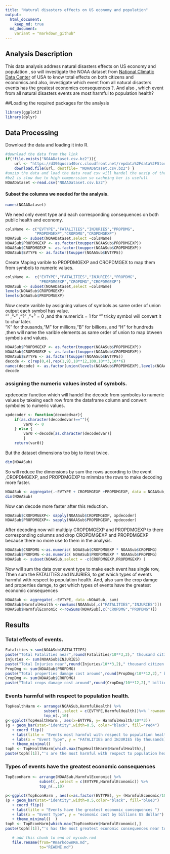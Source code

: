 ```yaml
---
title: "Natural disasters effects on US economy and population"
output:
  html_document:
    keep_md: true
  md_document:
    variant = "markdown_github" 
---
```

## Analysis Description
This data analysis address natural disasters effects on US economy and population , so will investigate the NOAA dataset from [National Climatic Data Center](https://www.ncdc.noaa.gov/) of USA to know total effects on both citizens and economics.and also, investigate which event from all natural disasters events has the greatest economics consequences  ?. And also , which event from all natural disasters events are most harmful to population health?

##Loading the required packages for the analysis
```r
library(ggplot2)
library(dplyr)
```
## Data Processing 
Download the data and loading it into R.
```r
#download the data from the link
if(!file.exists("NOAADataset.csv.bz2")){
    url <- "https://d396qusza40orc.cloudfront.net/repdata%2Fdata%2FStormData.csv.bz2"
    download.file(url, destfile= "NOAADataset.csv.bz2") }
#unzip the data and load the data read csv will handel the unzip of the file 
#bz2 is slow due to high comperssion so cacheing her is usefull
NOAADataset <-read.csv("NOAADataset.csv.bz2")
```
#### Subset the columns we needed for the analysis.
```r
names(NOAADataset)
```
We need only event type and each corresponding consequences on both public health and economy.
```r
colsName <- c("EVTYPE","FATALITIES","INJURIES","PROPDMG",
             "PROPDMGEXP","CROPDMG","CROPDMGEXP")
NOAASub <- subset(NOAADataset,select =colsName)
NOAASub$PROPDMGEXP <- as.factor(toupper(NOAASub$PROPDMGEXP))
NOAASub$CROPDMGEXP <- as.factor(toupper(NOAASub$CROPDMGEXP))
NOAASub$EVTYPE <- as.factor(toupper(NOAASub$EVTYPE))
```
Create Maping varible to PROPDMGEXP and CROPDMGEX to map them from symbols to numeric values.
```r
colsName <-  c("EVTYPE","FATALITIES","INJURIES","PROPDMG",
               "PROPDMGEXP","CROPDMG","CROPDMGEXP")
NOAASub <- subset(NOAADataset,select =colsName)
levels(NOAASub$CROPDMGEXP)
levels(NOAASub$PROPDMGEXP)
```
Now create varible by assigning values of symbols as same order of union output each symbol has value.   
"" ,"-" ,"?" ,"+" = 0 ,and the numeric's = 1 for "" tricky symbol will convert it to char later.    
"K" for thousands,"M" for millions,"B" for billions, and "H" for hundreds ,then will name the varible elements as same order of union to map btween symbols and values.
```r
NOAASub$PROPDMGEXP <- as.factor(toupper(NOAASub$PROPDMGEXP))
NOAASub$CROPDMGEXP <- as.factor(toupper(NOAASub$CROPDMGEXP))
NOAASub$EVTYPE <- as.factor(toupper(NOAASub$EVTYPE))
decode <- c(rep(0,4),rep(1,9),10**12,100,10**3,10**6)
names(decode) <- as.factor(union(levels(NOAASub$PROPDMGEXP),levels(NOAASub$CROPDMGEXP)))
decode
```
### assigning the numeric values insted of symbols.      
xpdecoder function which will handel the decode from symboles to numeric values by takeing each row from the dataframe column and convert symboles to numeric values.
```r
xpdecoder <- function(decodedvar){
    if(as.character(decodedvar)==""){
        var0 <- 0
    } else {
        var0 <-decode[as.character(decodedvar)]
        }
    return(var0)}
```
But the dataset dimensions too big to iterat twice. 
```r
dim(NOAASub)
```
So will reduce the dimensions by sum the rows according to the event ,CROPDMGEXP, and PROPDMGEXP to minmize the rows to make decoding more faster. 
```r
NOAASub <- aggregate(.~EVTYPE + CROPDMGEXP +PROPDMGEXP, data = NOAASub, sum)
dim(NOAASub)
```
Now can decode more faster after this reduction.
```r
NOAASub$CROPDMGEXP<- sapply(NOAASub$CROPDMGEXP, xpdecoder)
NOAASub$PROPDMGEXP<- sapply(NOAASub$PROPDMGEXP, xpdecoder)
```
After decoding now will multiply CROPDMGEXP and PROPDMGEXP to there corresponding columns
and drop CROPDMGEXP and PROPDMGEXP because there no more use to them in the analysis.
```r
NOAASub$CROPDMG <-as.numeric( NOAASub$CROPDMGEXP * NOAASub$CROPDMG)
NOAASub$PROPDMG <-as.numeric( NOAASub$PROPDMGEXP * NOAASub$PROPDMG)
NOAASub <- subset(NOAASub,select = -c(CROPDMGEXP,PROPDMGEXP) )
```
Now will sum the data over event type to make each event has single row,
Tthen sum the FATALITIES and INJURIES, to get which types of events harmful with respect to population health.
And, also sum the crop damge and properties damge, to get which types of events have the greatest economic consequences 
```r
NOAASub <- aggregate(.~EVTYPE, data =NOAASub, sum)
NOAASub$HarmfulHealth <-rowSums(NOAASub[,c("FATALITIES","INJURIES")])
NOAASub$HarmfulEconomic <-rowSums(NOAASub[,c("CROPDMG","PROPDMG")])
```
      
## Results
### Total effects of events.
```r
Fatalities <-sum(NOAASub$FATALITIES)
paste("Total Fatalities near",round(Fatalities/10**3,2)," thousand citizen.")
Injuries <- sum(NOAASub$INJURIES)
paste("Total Injuries near",round(Injuries/10**3,2)," thousand citizen.")
PropDmg <- sum(NOAASub$PROPDMG)
paste("Total properties damage cost around",round(PropDmg/10**12,2)," billion US dollar.")
CropDmg <- sum(NOAASub$CROPDMG)
paste("Total crops damage cost around",round(CropDmg/10**12,2)," billion US dollar.")
```
     
### Events harmful with respect to population health.
```r
TopHealthHarm <- arrange(NOAASub,HarmfulHealth) %>%
                 subset(.,select = c(EVTYPE,HarmfulHealth))%>% `rownames<-`(.,NULL) %>%
                 top_n(.,10) 
g<-ggplot(TopHealthHarm , aes(x=EVTYPE, y= HarmfulHealth/10**3)) 
(g + geom_bar(stat="identity",width=0.5, color="black", fill="red4")
   + coord_flip()
   + labs(title = "Events most harmful with respect to population health") 
   + labs(x = "Event Type", y = "FATALITIES and INJURIES (by thousands)")
   + theme_minimal()    )
toph <- TopHealthHarm[which.max(TopHealthHarm$HarmfulHealth),]
paste(toph[[1]],"'s are the most harmful with respect to population health on ",round(toph[2]/10**3,4)," thousands citizen",sep = "")
```
            
### Types of events have the greatest economic consequences
```r
TopEconHarm <- arrange(NOAASub,HarmfulEconomic) %>%
               subset(.,select = c(EVTYPE,HarmfulEconomic)) %>%
               top_n(.,10)

p<-ggplot(TopEconHarm , aes(x=as.factor(EVTYPE), y= (HarmfulEconomic/10**12))) 
(p + geom_bar(stat="identity",width=0.5,color="black", fill="blue3")
   + coord_flip()
   + labs(title = "Events have the greatest economic consequences ") 
   + labs(x = "Event Type", y = "economic cost by billions US dollar")
   + theme_minimal()  )
toph <- TopEconHarm[which.max(TopEconHarm$HarmfulEconomic),]
paste(toph[[1]],"'s has the most greatest economic consequences near to  ",round(toph[2]/10**12,4)," billion US dollar",sep = "")
```
```r
   # add this chunk to end of mycode.rmd
   file.rename(from="RmarkdownRm.md", 
               to="README.md")
```